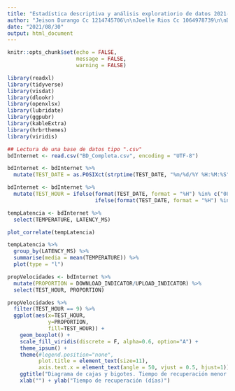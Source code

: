 ```yaml
---
title: "Estadística descriptiva y análisis exploratiorio de datos 2021-1\n\nTrabajo grupal 2"
author: "Jeison Durango Cc 1214745706\n\nJoelle Rios Cc 1064978739\n\nDaniela Guardia Cuervo Cc 1007675467"
date: "2021/08/30"
output: html_document
---
```


```r
knitr::opts_chunk$set(echo = FALSE,
                      message = FALSE,
                      warning = FALSE)
```

```r
library(readxl)
library(tidyverse)
library(visdat)
library(dlookr)
library(openxlsx)
library(lubridate)
library(ggpubr)
library(kableExtra)
library(hrbrthemes)
library(viridis)
```

```r
## Lectura de una base de datos tipo ".csv"
bdInternet <- read.csv("BD_Completa.csv", encoding = "UTF-8")

bdInternet <- bdInternet %>%
  mutate(TEST_DATE = as.POSIXct(strptime(TEST_DATE, "%m/%d/%Y %H:%M:%S")))

bdInternet <- bdInternet %>%
  mutate(TEST_HOUR = ifelse(format(TEST_DATE, format = "%H") %in% c("08", "09"), 9,
                            ifelse(format(TEST_DATE, format = "%H") %in% c("13", "14"), 14, 19)))
```

```r
tempLatencia <- bdInternet %>%
  select(TEMPERATURE, LATENCY_MS)

plot_correlate(tempLatencia)
```

```r
tempLatencia %>%
  group_by(LATENCY_MS) %>%
  summarise(media = mean(TEMPERATURE)) %>%
  plot(type = "l")
```
```r
propVelocidades <- bdInternet %>%
  mutate(PROPORTION = DOWNLOAD_INDICATOR/UPLOAD_INDICATOR) %>%
  select(TEST_HOUR, PROPORTION)
```

```r
propVelocidades %>%
  filter(TEST_HOUR == 9) %>%
  ggplot(aes(x=TEST_HOUR,
             y=PROPORTION,
             fill=TEST_HOUR)) +
    geom_boxplot() +
    scale_fill_viridis(discrete = F, alpha=0.6, option="A") +
    theme_ipsum() +
    theme(#legend.position="none",
          plot.title = element_text(size=11),
          axis.text.x = element_text(angle = 50, vjust = 0.5, hjust=1)) +
    ggtitle("Diagrama de cajas y bigotes. Tiempo de recuperación menor a 30 días.") +
    xlab("") + ylab("Tiempo de recuperación (días)")
```






